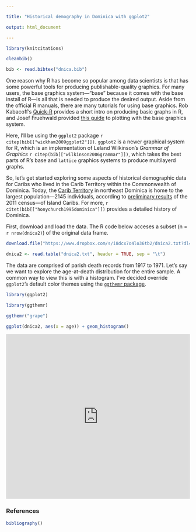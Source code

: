 ```yaml
---

title: "Historical demography in Dominica with ggplot2"

output: html_document

---
```




```r

library(knitcitations)

cleanbib()

bib <- read.bibtex("dnica.bib")

```



One reason why R has become so popular among data scientists is that has some powerful tools for producing publishable-quality graphics. For many users, the base graphics system---"base" because it comes with the base install of R---is all that is needed to produce the desired output. Aside from the official R manuals, there are many tutorials for using base graphics. Rob Kabacoff's [Quick-R](http://www.statmethods.net/graphs/index.html) provides a short intro on producing basic graphs in R, and Josef Fruehwald provided [this guide](http://jofrhwld.github.io/rstudy/week4.html#Base) to plotting with the base graphics system.



Here, I'll be using the `ggplot2` package `r citep(bib[["wickham2009ggplot2"]])`. `ggplot2` is a newer graphical system for R, which is an implementation of Leland Wilkinson's _Grammar of Graphics_ `r citep(bib[["wilkinson2006grammar"]])`, which takes the best parts of R's base and `lattice` graphics systems to produce multilayerd graphs.



So, let's get started exploring some aspects of historical demographic data for Caribs who lived in the Carib Territory within the Commonwealth of Dominica. Today, the [Carib Territory](http://en.wikipedia.org/wiki/Carib_Territory) in northeast Dominica is home to the largest population---2145 individuals, according to [preliminary results](http://dominica.gov.dm/images/documents/2011_census_report.pdf) of the 2011 census---of Island Caribs. For more, `r citet(bib[["honychurch1995dominica"]])` provides a detailed history of Dominica.



First, download and load the data. The R code below acceses a subset (n = `r nrow(dnica2)`) of the original data frame.



```r

download.file("https://www.dropbox.com/s/i8dcx7o4lo36tb2/dnica2.txt?dl=1", "dnica2.txt")

dnica2 <- read.table("dnica2.txt", header = TRUE, sep = "\t")

```



The data are comprised of parish death records from 1917 to 1971. Let's say we want to explore the age-at-death distribution for the entire sample. A common way to view this is with a histogram. I've decided override `ggplot2`'s default color themes using the [`ggthemr` package](https://github.com/cttobin/ggthemr).



```r

library(ggplot2)

library(ggthemr)

ggthemr("grape")

ggplot(dnica2, aes(x = age)) + geom_histogram()

```









<!---The <iframe> below is for including an interactive ggvis plot that runs from shinyapps.io-->



<iframe frameborder="0" allowtransparency="true" scrolling="no" height="450" width="100%" src="https://bateyt.shinyapps.io/dnica_age-hist/"></iframe>





### References



```r

bibliography()

```

